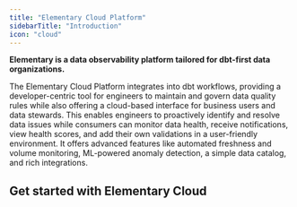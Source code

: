 ```yaml
---
title: "Elementary Cloud Platform"
sidebarTitle: "Introduction"
icon: "cloud"
---
```


**Elementary is a data observability platform tailored for dbt-first data organizations.**

The Elementary Cloud Platform integrates into dbt workflows, providing a developer-centric tool for engineers to maintain and govern data quality rules while also offering a cloud-based interface for business users and data stewards. This enables engineers to proactively identify and resolve data issues while consumers can monitor data health, receive notifications, view health scores, and add their own validations in a user-friendly environment. It offers advanced features like automated freshness and volume monitoring, ML-powered anomaly detection, a simple data catalog, and rich integrations.


<CardGroup cols={3}>
  <Card title="Cloud Platform Features" icon="diagram-project" href="/cloud/features" >
  </Card>
 <Card title="Integrations" icon="puzzle-piece" href="cloud/features/integrations" >
  </Card>
  <Card title="Architecture and Security" icon="user-lock" href="/cloud/general/security-and-privacy" >
  </Card>
</CardGroup>

<Card title="Webinar: The Elementary Cloud Platform" icon="circle-play" href="https://www.elementary-data.com/webinar/the-elementary-cloud-platform" />


## Get started with Elementary Cloud

<CardGroup cols={2}>

<Card title="Quickstart" href="cloud/quickstart">
  </Card>
<Card title="Book a call with our team" href="https://meetings-eu1.hubspot.com/joost-boonzajer-flaes/intro-call-docs">
  </Card>
</CardGroup>
